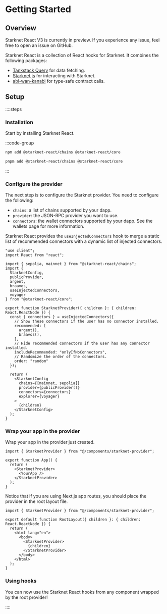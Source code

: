 

# Getting Started

## Overview

<Callout type="warning">
Starknet React V3 is currently in preview. If you experience any issue, feel
free to open an issue on GitHub.
</Callout>

Starknet React is a collection of React hooks for Starknet. It combines the following packages:

- [Tankstack Query](https://tanstack.com/query/latest) for data fetching.
- [Starknet.js](https://www.starknetjs.com/) for interacting with Starknet.
- [abi-wan-kanabi](https://github.com/keep-starknet-strange/abi-wan-kanabi) for type-safe contract calls.


## Setup

::::steps

### Installation

Start by installing Starknet React.

:::code-group

```bash [npm]
npm add @starknet-react/chains @starknet-react/core
```

```bash [pnpm]
pnpm add @starknet-react/chains @starknet-react/core
```

:::

### Configure the provider

The next step is to configure the Starknet provider. You need to configure the
following:

* `chains`: a list of chains supported by your dapp.
* `provider`: the JSON-RPC provider you want to use.
* `connectors`: the wallet connectors supported by your dapp. See the wallets page for more information.

Starknet React provides the `useInjectedConnectors` hook to merge a static list
of recommended connectors with a dynamic list of injected connectors.

```tsx [components/starknet-provider.tsx]
"use client";
import React from "react";

import { sepolia, mainnet } from "@starknet-react/chains";
import {
  StarknetConfig,
  publicProvider,
  argent,
  braavos,
  useInjectedConnectors,
  voyager
} from "@starknet-react/core";

export function StarknetProvider({ children }: { children: React.ReactNode }) {
  const { connectors } = useInjectedConnectors({
    // Show these connectors if the user has no connector installed.
    recommended: [
      argent(),
      braavos(),
    ],
    // Hide recommended connectors if the user has any connector installed.
    includeRecommended: "onlyIfNoConnectors",
    // Randomize the order of the connectors.
    order: "random"
  });

  return (
    <StarknetConfig
      chains={[mainnet, sepolia]}
      provider={publicProvider()}
      connectors={connectors}
      explorer={voyager}
    >
      {children}
    </StarknetConfig>
  );
}
```

### Wrap your app in the provider

Wrap your app in the provider just created.

```tsx [app.tsx]
import { StarknetProvider } from "@/components/starknet-provider";

export function App() {
  return (
    <StarknetProvider>
      <YourApp />
    </StarknetProvider>
  );
}
```

Notice that if you are using Next.js app routes, you should place the provider
in the root layout file.

```tsx [app/layout.tsx]
import { StarknetProvider } from "@/components/starknet-provider";

export default function RootLayout({ children }: { children: React.ReactNode }) {
  return (
    <html lang="en">
      <body>
        <StarknetProvider>
          {children}
        </StarknetProvider>
      </body>
    </html>
  );
}
```

### Using hooks

You can now use the Starknet React hooks from any component wrapped by the root
provider!

::::
